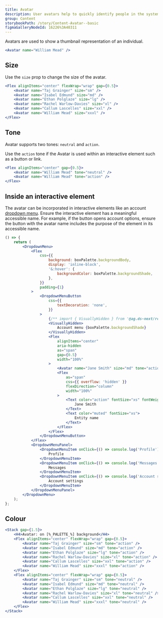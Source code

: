 ```yaml
---
title: Avatar
description: User avatars help to quickly identify people in the system.
group: Content
storybookPath: /story/Content-Avatar--basic
figmaGalleryNodeId: 16226%3A40311
---
```


Avatars are used to show a thumbnail representation of an individual.

```jsx live
<Avatar name="William Mead" />
```

## Size

Use the `size` prop to change the size of the avatar.

```jsx live
<Flex alignItems="center" flexWrap="wrap" gap={0.5}>
	<Avatar name="Taj Grainger" size="sm" />
	<Avatar name="Isabel Edmund" size="md" />
	<Avatar name="Ethan Polglaze" size="lg" />
	<Avatar name="Rachel Warlow-Davies" size="xl" />
	<Avatar name="Callum Lascelles" size="xxl" />
	<Avatar name="William Mead" size="xxxl" />
</Flex>
```

## Tone

Avatar supports two tones: `neutral` and `action`.

Use the `action` tone if the Avatar is used within an interactive element such as a button or link.

```jsx live
<Flex alignItems="center" gap={0.5}>
	<Avatar name="William Mead" tone="neutral" />
	<Avatar name="William Mead" tone="action" />
</Flex>
```

## Inside an interactive element

The avatar can be incorporated in interactive elements like an account [dropdown menu](/components/dropdown-menu). Ensure the interactive element has a meaningful accessible name. For example, if the button opens account options, ensure the button with the avatar name includes the purpose of the element in its accessible name.

```jsx live
() => {
	return (
		<DropdownMenu>
			<Flex
				css={{
					background: boxPalette.backgroundBody,
					display: 'inline-block',
					'&:hover': {
						backgroundColor: boxPalette.backgroundShade,
					},
				}}
				padding={1}
			>
				<DropdownMenuButton
					css={{
						textDecoration: 'none',
					}}
				>
					{/** import { VisuallyHidden } from '@ag.ds-next/react/a11y'; */}
					<VisuallyHidden>
						Account menu {boxPalette.backgroundShade}
					</VisuallyHidden>
					<Flex
						alignItems="center"
						aria-hidden
						as="span"
						gap={0.5}
						width="100%"
					>
						<Avatar name="Jane Smith" size="md" tone="action" />
						<Flex
							as="span"
							css={{ overflow: 'hidden' }}
							flexDirection="column"
							width="100%"
						>
							<Text color="action" fontSize="xs" fontWeight="bold">
								Jane Smith
							</Text>
							<Text color="muted" fontSize="xs">
								Entity name
							</Text>
						</Flex>
					</Flex>
				</DropdownMenuButton>
			</Flex>
			<DropdownMenuPanel>
				<DropdownMenuItem onClick={() => console.log('Profile')}>
					Profile
				</DropdownMenuItem>
				<DropdownMenuItem onClick={() => console.log('Messages')}>
					Messages
				</DropdownMenuItem>
				<DropdownMenuItem onClick={() => console.log('Account settings')}>
					Account settings
				</DropdownMenuItem>
			</DropdownMenuPanel>
		</DropdownMenu>
	);
};
```

## Colour

```jsx live colorSection
<Stack gap={1.5}>
	<H4>Avatar: on [%_PALETTE_%] background</H4>
	<Flex alignItems="center" flexWrap="wrap" gap={0.5}>
		<Avatar name="Taj Grainger" size="sm" tone="action" />
		<Avatar name="Isabel Edmund" size="md" tone="action" />
		<Avatar name="Ethan Polglaze" size="lg" tone="action" />
		<Avatar name="Rachel Warlow-Davies" size="xl" tone="action" />
		<Avatar name="Callum Lascelles" size="xxl" tone="action" />
		<Avatar name="William Mead" size="xxxl" tone="action" />
	</Flex>
	<Flex alignItems="center" flexWrap="wrap" gap={0.5}>
		<Avatar name="Taj Grainger" size="sm" tone="neutral" />
		<Avatar name="Isabel Edmund" size="md" tone="neutral" />
		<Avatar name="Ethan Polglaze" size="lg" tone="neutral" />
		<Avatar name="Rachel Warlow-Davies" size="xl" tone="neutral" />
		<Avatar name="Callum Lascelles" size="xxl" tone="neutral" />
		<Avatar name="William Mead" size="xxxl" tone="neutral" />
	</Flex>
</Stack>
```
